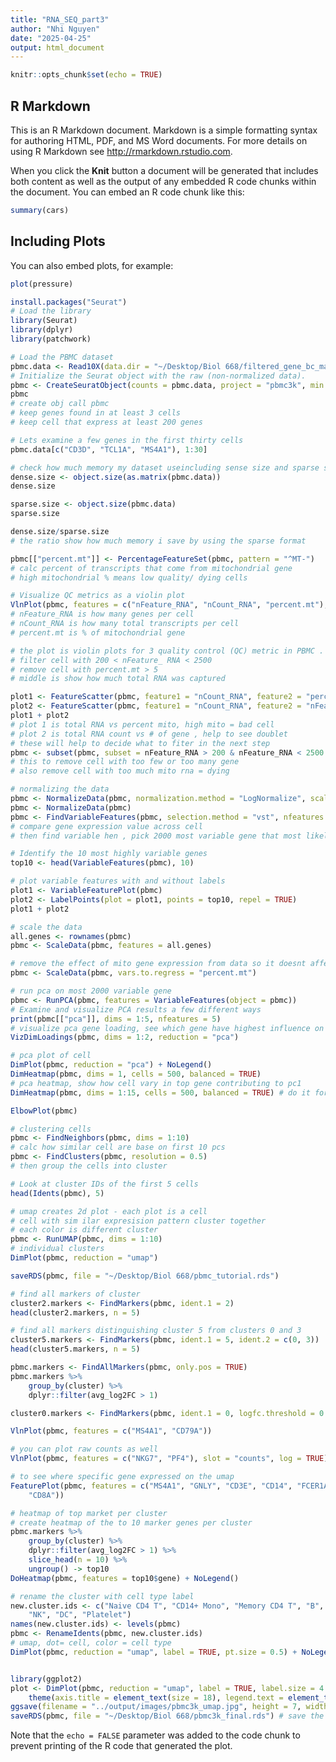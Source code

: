 ```yaml
---
title: "RNA_SEQ_part3"
author: "Nhi Nguyen"
date: "2025-04-25"
output: html_document
---
```


```r
knitr::opts_chunk$set(echo = TRUE)
```

## R Markdown

This is an R Markdown document. Markdown is a simple formatting syntax for authoring HTML, PDF, and MS Word documents. For more details on using R Markdown see <http://rmarkdown.rstudio.com>.

When you click the **Knit** button a document will be generated that includes both content as well as the output of any embedded R code chunks within the document. You can embed an R code chunk like this:

```r
summary(cars)
```

## Including Plots

You can also embed plots, for example:

```r
plot(pressure)
```
```R
install.packages("Seurat")
# Load the library
library(Seurat)
library(dplyr)
library(patchwork)
```
```R
# Load the PBMC dataset
pbmc.data <- Read10X(data.dir = "~/Desktop/Biol 668/filtered_gene_bc_matrices/hg19/")
# Initialize the Seurat object with the raw (non-normalized data).
pbmc <- CreateSeuratObject(counts = pbmc.data, project = "pbmc3k", min.cells = 3, min.features = 200)
pbmc
# create obj call pbmc
# keep genes found in at least 3 cells
# keep cell that express at least 200 genes

# Lets examine a few genes in the first thirty cells
pbmc.data[c("CD3D", "TCL1A", "MS4A1"), 1:30]

# check how much memory my dataset useincluding sense size and sparse size (skip all the 0s)
dense.size <- object.size(as.matrix(pbmc.data))
dense.size

sparse.size <- object.size(pbmc.data)
sparse.size

dense.size/sparse.size
# the ratio show how much memory i save by using the sparse format

pbmc[["percent.mt"]] <- PercentageFeatureSet(pbmc, pattern = "^MT-")
# calc percent of transcripts that come from mitochondrial gene
# high mitochondrial % means low quality/ dying cells

# Visualize QC metrics as a violin plot
VlnPlot(pbmc, features = c("nFeature_RNA", "nCount_RNA", "percent.mt"), ncol = 3)
# nFeature_RNA is how many genes per cell
# nCount_RNA is how many total transcripts per cell
# percent.mt is % of mitochondrial gene

# the plot is violin plots for 3 quality control (QC) metric in PBMC .
# filter cell with 200 < nFeature_ RNA < 2500
# remove cell with percent.mt > 5
# middle is show how much total RNA was captured
```
```R
plot1 <- FeatureScatter(pbmc, feature1 = "nCount_RNA", feature2 = "percent.mt")
plot2 <- FeatureScatter(pbmc, feature1 = "nCount_RNA", feature2 = "nFeature_RNA")
plot1 + plot2
# plot 1 is total RNA vs percent mito, high mito = bad cell
# plot 2 is total RNA count vs # of gene , help to see doublet
# these will help to decide what to fiter in the next step
pbmc <- subset(pbmc, subset = nFeature_RNA > 200 & nFeature_RNA < 2500 & percent.mt < 5)
# this to remove cell with too few or too many gene
# also remove cell with too much mito rna = dying
```
```R
# normalizing the data
pbmc <- NormalizeData(pbmc, normalization.method = "LogNormalize", scale.factor = 10000)
pbmc <- NormalizeData(pbmc)
pbmc <- FindVariableFeatures(pbmc, selection.method = "vst", nfeatures = 2000)
# compare gene expression value across cell
# then find variable hen , pick 2000 most variable gene that most likely to separate different cell

# Identify the 10 most highly variable genes
top10 <- head(VariableFeatures(pbmc), 10)

# plot variable features with and without labels
plot1 <- VariableFeaturePlot(pbmc)
plot2 <- LabelPoints(plot = plot1, points = top10, repel = TRUE)
plot1 + plot2

# scale the data
all.genes <- rownames(pbmc)
pbmc <- ScaleData(pbmc, features = all.genes)

# remove the effect of mito gene expression from data so it doesnt affect downstream clustering
pbmc <- ScaleData(pbmc, vars.to.regress = "percent.mt")
```
```R
# run pca on most 2000 variable gene
pbmc <- RunPCA(pbmc, features = VariableFeatures(object = pbmc))
# Examine and visualize PCA results a few different ways
print(pbmc[["pca"]], dims = 1:5, nfeatures = 5)
# visualize pca gene loading, see which gene have highest influence on pc1 and pc2
VizDimLoadings(pbmc, dims = 1:2, reduction = "pca")

# pca plot of cell 
DimPlot(pbmc, reduction = "pca") + NoLegend()
DimHeatmap(pbmc, dims = 1, cells = 500, balanced = TRUE)
# pca heatmap, show how cell vary in top gene contributing to pc1
DimHeatmap(pbmc, dims = 1:15, cells = 500, balanced = TRUE) # do it for first 15 pcs

ElbowPlot(pbmc)
```
```R
# clustering cells
pbmc <- FindNeighbors(pbmc, dims = 1:10) 
# calc how similar cell are base on first 10 pcs
pbmc <- FindClusters(pbmc, resolution = 0.5)
# then group the cells into cluster

# Look at cluster IDs of the first 5 cells
head(Idents(pbmc), 5)

# umap creates 2d plot - each plot is a cell
# cell with sim ilar expresision pattern cluster together
# each color is different cluster
pbmc <- RunUMAP(pbmc, dims = 1:10)
# individual clusters
DimPlot(pbmc, reduction = "umap")

saveRDS(pbmc, file = "~/Desktop/Biol 668/pbmc_tutorial.rds")

# find all markers of cluster 
cluster2.markers <- FindMarkers(pbmc, ident.1 = 2)
head(cluster2.markers, n = 5)

# find all markers distinguishing cluster 5 from clusters 0 and 3
cluster5.markers <- FindMarkers(pbmc, ident.1 = 5, ident.2 = c(0, 3))
head(cluster5.markers, n = 5)

pbmc.markers <- FindAllMarkers(pbmc, only.pos = TRUE)
pbmc.markers %>%
    group_by(cluster) %>%
    dplyr::filter(avg_log2FC > 1)

cluster0.markers <- FindMarkers(pbmc, ident.1 = 0, logfc.threshold = 0.25, test.use = "roc", only.pos = TRUE)

VlnPlot(pbmc, features = c("MS4A1", "CD79A"))

# you can plot raw counts as well
VlnPlot(pbmc, features = c("NKG7", "PF4"), slot = "counts", log = TRUE)

# to see where specific gene expressed on the umap
FeaturePlot(pbmc, features = c("MS4A1", "GNLY", "CD3E", "CD14", "FCER1A", "FCGR3A", "LYZ", "PPBP",
    "CD8A"))

# heatmap of top market per cluster
# create heatmap of the to 10 marker genes per cluster
pbmc.markers %>%
    group_by(cluster) %>%
    dplyr::filter(avg_log2FC > 1) %>%
    slice_head(n = 10) %>%
    ungroup() -> top10
DoHeatmap(pbmc, features = top10$gene) + NoLegend()
```
```R
# rename the cluster with cell type label
new.cluster.ids <- c("Naive CD4 T", "CD14+ Mono", "Memory CD4 T", "B", "CD8 T", "FCGR3A+ Mono",
    "NK", "DC", "Platelet")
names(new.cluster.ids) <- levels(pbmc)
pbmc <- RenameIdents(pbmc, new.cluster.ids)
# umap, dot= cell, color = cell type
DimPlot(pbmc, reduction = "umap", label = TRUE, pt.size = 0.5) + NoLegend()


library(ggplot2)
plot <- DimPlot(pbmc, reduction = "umap", label = TRUE, label.size = 4.5) + xlab("UMAP 1") + ylab("UMAP 2") +
    theme(axis.title = element_text(size = 18), legend.text = element_text(size = 18)) + guides(colour = guide_legend(override.aes = list(size = 10)))
ggsave(filename = "../output/images/pbmc3k_umap.jpg", height = 7, width = 12, plot = plot, quality = 50)
saveRDS(pbmc, file = "~/Desktop/Biol 668/pbmc3k_final.rds") # save the image
```

Note that the `echo = FALSE` parameter was added to the code chunk to prevent printing of the R code that generated the plot.
